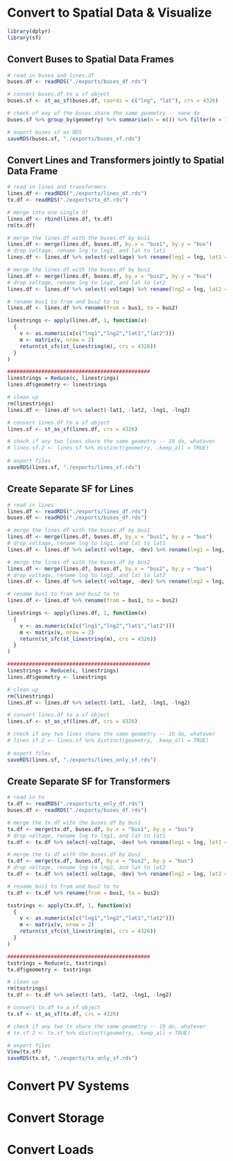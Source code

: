 
# Convert to Spatial Data & Visualize

```r
library(dplyr)
library(sf)
```

## Convert Buses to Spatial Data Frames
```r
# read in buses and lines.df
buses.df <- readRDS("./exports/buses_df.rds")

# convert buses.df to a sf object
buses.sf <- st_as_sf(buses.df, coords = c("lng", "lat"), crs = 4326)

# check of any of the buses share the same geometry -- none do
buses.sf %>% group_by(geometry) %>% summarise(n = n()) %>% filter(n > 1)

# export buses sf as RDS
saveRDS(buses.sf, "./exports/buses_sf.rds")
```

## Convert Lines and Transformers jointly to Spatial Data Frame
```r
# read in lines and transformers
lines.df <- readRDS("./exports/lines_df.rds")
tx.df <- readRDS("./exports/tx_df.rds")

# merge into one single df
lines.df <- rbind(lines.df, tx.df)
rm(tx.df)

# merge the lines.df with the buses.df by bus1
lines.df <- merge(lines.df, buses.df, by.x = "bus1", by.y = "bus")
# drop voltage, rename lng to lng1, and lat to lat1
lines.df <- lines.df %>% select(-voltage) %>% rename(lng1 = lng, lat1 = lat)

# merge the lines.df with the buses.df by bus2
lines.df <- merge(lines.df, buses.df, by.x = "bus2", by.y = "bus")
# drop voltage, rename lng to lng2, and lat to lat2
lines.df <- lines.df %>% select(-voltage) %>% rename(lng2 = lng, lat2 = lat)

# rename bus1 to from and bus2 to to
lines.df <- lines.df %>% rename(from = bus1, to = bus2)

linestrings <- apply(lines.df, 1, function(x) 
  {
    v <- as.numeric(x[c("lng1","lng2","lat1","lat2")])
    m <- matrix(v, nrow = 2)
    return(st_sfc(st_linestring(m), crs = 4326))
  }
)

##############################################
linestrings = Reduce(c, linestrings)
lines.df$geometry <- linestrings

# clean up
rm(linestrings)
lines.df <- lines.df %>% select(-lat1, -lat2, -lng1, -lng2)

# convert lines.df to a sf object
lines.sf <- st_as_sf(lines.df, crs = 4326)

# check if any two lines share the same geometry -- 19 do, whatever
# lines.sf.2 <- lines.sf %>% distinct(geometry, .keep_all = TRUE)
 
# export files
saveRDS(lines.sf, "./exports/lines_sf.rds")
```

## Create Separate SF for Lines
```r
# read in lines
lines.df <- readRDS("./exports/lines_df.rds")
buses.df <- readRDS("./exports/buses_df.rds")

# merge the lines.df with the buses.df by bus1
lines.df <- merge(lines.df, buses.df, by.x = "bus1", by.y = "bus")
# drop voltage, rename lng to lng1, and lat to lat1
lines.df <- lines.df %>% select(-voltage, -dev) %>% rename(lng1 = lng, lat1 = lat)

# merge the lines.df with the buses.df by bus2
lines.df <- merge(lines.df, buses.df, by.x = "bus2", by.y = "bus")
# drop voltage, rename lng to lng2, and lat to lat2
lines.df <- lines.df %>% select(-voltage, -dev) %>% rename(lng2 = lng, lat2 = lat)

# rename bus1 to from and bus2 to to
lines.df <- lines.df %>% rename(from = bus1, to = bus2)

linestrings <- apply(lines.df, 1, function(x) 
  {
    v <- as.numeric(x[c("lng1","lng2","lat1","lat2")])
    m <- matrix(v, nrow = 2)
    return(st_sfc(st_linestring(m), crs = 4326))
  }
)

##############################################
linestrings = Reduce(c, linestrings)
lines.df$geometry <- linestrings

# clean up
rm(linestrings)
lines.df <- lines.df %>% select(-lat1, -lat2, -lng1, -lng2)

# convert lines.df to a sf object
lines.sf <- st_as_sf(lines.df, crs = 4326)

# check if any two lines share the same geometry -- 19 do, whatever
# lines.sf.2 <- lines.sf %>% distinct(geometry, .keep_all = TRUE)
 
# export files
saveRDS(lines.sf, "./exports/lines_only_sf.rds")
```


## Create Separate SF for Transformers
```r
# read in tx
tx.df <- readRDS("./exports/tx_only_df.rds")
buses.df <- readRDS("./exports/buses_df.rds")

# merge the tx.df with the buses.df by bus1
tx.df <- merge(tx.df, buses.df, by.x = "bus1", by.y = "bus")
# drop voltage, rename lng to lng1, and lat to lat1
tx.df <- tx.df %>% select(-voltage, -dev) %>% rename(lng1 = lng, lat1 = lat)

# merge the tx.df with the buses.df by bus2
tx.df <- merge(tx.df, buses.df, by.x = "bus2", by.y = "bus")
# drop voltage, rename lng to lng2, and lat to lat2
tx.df <- tx.df %>% select(-voltage, -dev) %>% rename(lng2 = lng, lat2 = lat)

# rename bus1 to from and bus2 to to
tx.df <- tx.df %>% rename(from = bus1, to = bus2)

txstrings <- apply(tx.df, 1, function(x) 
  {
    v <- as.numeric(x[c("lng1","lng2","lat1","lat2")])
    m <- matrix(v, nrow = 2)
    return(st_sfc(st_linestring(m), crs = 4326))
  }
)

##############################################
txstrings = Reduce(c, txstrings)
tx.df$geometry <- txstrings

# clean up
rm(txstrings)
tx.df <- tx.df %>% select(-lat1, -lat2, -lng1, -lng2)

# convert tx.df to a sf object
tx.sf <- st_as_sf(tx.df, crs = 4326)

# check if any two tx share the same geometry -- 19 do, whatever
# tx.sf.2 <- tx.sf %>% distinct(geometry, .keep_all = TRUE)

# export files
View(tx.sf)
saveRDS(tx.sf, "./exports/tx_only_sf.rds")
```

# Convert PV Systems

# Convert Storage

# Convert Loads
